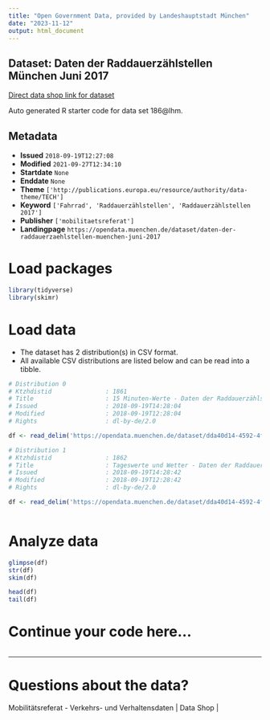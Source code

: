 ```yaml
---
title: "Open Government Data, provided by Landeshauptstadt München"
date: "2023-11-12"
output: html_document
---
```


## Dataset: Daten der Raddauerzählstellen München Juni 2017

[Direct data shop link for dataset](https://opendata.muenchen.de/dataset/daten-der-raddauerzaehlstellen-muenchen-juni-2017)

Auto generated R starter code for data set 186@lhm.

## Metadata

- **Issued** `2018-09-19T12:27:08`
- **Modified** `2021-09-27T12:34:10`
- **Startdate** `None`
- **Enddate** `None`
- **Theme** `['http://publications.europa.eu/resource/authority/data-theme/TECH']`
- **Keyword** `['Fahrrad', 'Raddauerzählstellen', 'Raddauerzählstellen 2017']`
- **Publisher** `['mobilitaetsreferat']`
- **Landingpage** `https://opendata.muenchen.de/dataset/daten-der-raddauerzaehlstellen-muenchen-juni-2017`


# Load packages

```r

library(tidyverse)
library(skimr)

```

# Load data

-   The dataset has 2 distribution(s) in CSV format.
-   All available CSV distributions are listed below and can be read into a tibble.

```r

# Distribution 0
# Ktzhdistid               : 1861
# Title                    : 15 Minuten-Werte - Daten der Raddauerzählstellen München Juni 2017
# Issued                   : 2018-09-19T14:28:04
# Modified                 : 2018-09-19T12:28:04
# Rights                   : dl-by-de/2.0

df <- read_delim('https://opendata.muenchen.de/dataset/dda40d14-4592-4fe2-8057-21208bc57ec2/resource/c0b9f554-ea43-4d43-8654-57fbcfb079d5/download/rad20170615min.csv')

# Distribution 1
# Ktzhdistid               : 1862
# Title                    : Tageswerte und Wetter - Daten der Raddauerzählstellen München Juni 2017
# Issued                   : 2018-09-19T14:28:42
# Modified                 : 2018-09-19T12:28:42
# Rights                   : dl-by-de/2.0

df <- read_delim('https://opendata.muenchen.de/dataset/dda40d14-4592-4fe2-8057-21208bc57ec2/resource/0dbe1c6e-cf96-41c4-a903-ff1539af6c88/download/rad201706tage.csv')



```

# Analyze data

```r

glimpse(df)
str(df)
skim(df)

head(df)
tail(df)

```

# Continue your code here...

```r

```

------------------------------------------------------------------------

# Questions about the data?

Mobilitätsreferat - Verkehrs- und Verhaltensdaten | Data Shop | 
